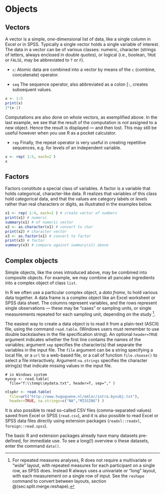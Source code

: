 # Objects {#ch:objects}

## Vectors {#sec:vectors}

A vector is a simple, one-dimensional list of data, like a single column
in Excel or in SPSS. Typically a single vector holds a single variable
of interest. The data in a vector can be of various classes: numeric,
character (strings of letters, always enclosed in double quotes), or
logical (i.e., boolean, `TRUE` or
`FALSE`, may be abbreviated to
`T` or `F`).

-   `c`: Atomic data are combined into a vector by means of the
    `c` (combine, concatenate) operator.

-   `seq` The sequence operator, also abbreviated as a colon
    [`:`, creates subsequent values.
```r
x <- 1:5
print(x)
2*(x-1)
```

Computations are also done on whole vectors, as exemplified above.
In the last example, we see that the result of the computation is
*not* assigned to a new object. Hence the result is displayed ---
and then lost. This may still be useful however when you use
R  as a pocket calculator.

-   `rep` Finally, the repeat operator is very useful in creating repetitive
    sequences, e.g. for levels of an independent variable.
```r
x <- rep( 1:5, each=2 )
x
```

## Factors {#sec:factors}

Factors constitute a special class of variables. A factor is a variable
that holds categorical, character-like data. R  realizes
that variables of this class hold categorical data, and that the values
are category labels or *levels* rather than real characters or digits,
as illustrated in the examples below.
```r
x1 <- rep( 1:4, each=2 ) # create vector of numbers
print(x1) # numeric
summary(x1) # of numeric vector
x2 <- as.character(x1) # convert to char
print(x2) # character vector
x3 <- as.factor(x1) # convert to factor
print(x3) # factor
summary(x3) # compare against summary(x1) above 
```

## Complex objects {#sec:complex.objects}

Simple objects, like the ones introduced above, may be combined into
composite objects. For example, we may combine all pancake ingredients
into a complex object of class `list`.

In R we often use a particular complex object, a *data
frame*, to hold various data together. A data frame is a complex object
like an Excel worksheet or SPSS data sheet. The columns represent
variables, and the rows represent single observations --- these may be
"cases" or sampling units, or single measurements repeated for each
sampling unit, depending on the study ^[For repeated measures analyses, R does not require a multivariate or "wide" layout, with repeated measures for each participant on a single row, as SPSS does. Instead R always uses a univariate or "long" layout, with each measurement on a single row of input. See  the `reshape` command to convert between layouts, section @\ref(sec:split.merge.reshape).].

The easiest way to create a data object is to read it from a plain-text
(ASCII) file, using the command `read.table`.
(Windows users must remember to use double backslashes in the file
specification string). An optional `header=TRUE`
argument indicates whether the first line contains the names of the
variables; argument `sep` specifies the
character(s) that separate the variables in the input file. The
`file` argument can be a string specifying a
local file, or a `url` to a web-based file, or a
call of function `file.choose()` to select a file
interactively. Argument `na.strings` specifies
the character string(s) that indicate missing values in the input file.
```text
# in Windows system
myexp <- read.table(
  file="f:\\temp\\mydata.txt", header=T, sep="," )
```

```r
nlspkr <- read.table(
  file=url("http://www.hugoquene.nl/emlar/intra.bysubj.txt"),
  header=TRUE, na.strings=c("NA","MISSING") )
```

It is also possible to read so-called CSV files (comma-separated values) saved from Excel or SPSS (`read.csv`), and it is also possible to read Excel or SPSS data files directly using extension packages (`readxl::readxl`, `foreign::read.spss`).

The basic R  and extension packages already have many
datasets pre-defined, for immediate use. 
To see a long(!) overview o these datasets, enter the command `data()`.
